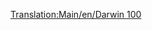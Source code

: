 [[Translation:Main/en/Darwin 100]]
{{Template:Aeronaves/Es
|Nombre=Darwin 100
|Imagen=[[File:en/Boeing727.png|FPP Dart]]
|Precio=73.828 € (36.919 £)
|Velocidad=947 km/h (592 mph)
|Coste-anual=13.500 € (6,750 £)
|Diseño=1962
|Duración=25
|Capacidad=170 pasajeros y 35 sacos de correo
|
|Descripción=Primer avión de Darwin, el nombre en el juego para los aviones Boeing.
|Vida-real=Boeing 727
}}